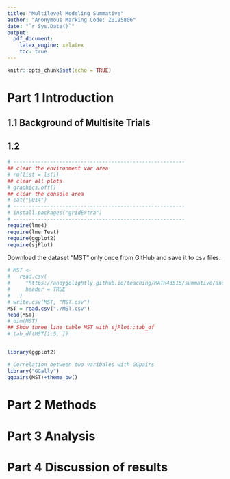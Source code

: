```yaml
---
title: "Multilevel Modeling Summative"
author: "Anonymous Marking Code: Z0195806"
date: "`r Sys.Date()`"
output:
  pdf_document: 
    latex_engine: xelatex
    toc: true
---
```


```r
knitr::opts_chunk$set(echo = TRUE)
```

# Part 1 Introduction

## 1.1 Background of Multisite Trials

## 1.2 

```r
# --------------------------------------------------------
## clear the environment var area
# rm(list = ls())
## clear all plots
# graphics.off()
## clear the console area
# cat("\014")
# --------------------------------------------------------
# install.packages("gridExtra")
# --------------------------------------------------------
require(lme4)
require(lmerTest)
require(ggplot2)
require(sjPlot)
```

Download the dataset "MST" only once from GitHub and save it to csv files.

```r
# MST <-
#   read.csv(
#     "https://andygolightly.github.io/teaching/MATH43515/summative/andy.csv",
#     header = TRUE
#   )
# write.csv(MST, "MST.csv")
MST = read.csv("./MST.csv")
head(MST)
# dim(MST)
## Show three line table MST with sjPlot::tab_df
# tab_df(MST[1:5, ])
```

```r

```

```r
library(ggplot2)
```

```r
# Correlation between two varibales with GGpairs
library("GGally")
ggpairs(MST)+theme_bw()
```

# Part 2 Methods

# Part 3 Analysis

# Part 4 Discussion of results
